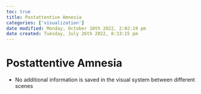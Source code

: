 ```yaml
---
toc: true
title: Postattentive Amnesia
categories: ['visualization']
date modified: Monday, October 10th 2022, 2:02:19 pm
date created: Tuesday, July 26th 2022, 8:33:15 pm
---
```


# Postattentive Amnesia
- No additional information is saved in the visual system between different scenes



